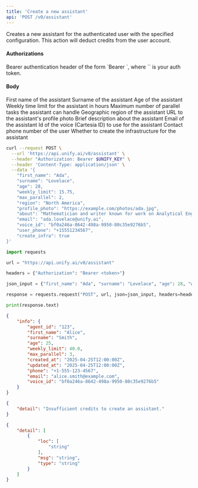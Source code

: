 ```yaml
---
title: 'Create a new assistant'
api: 'POST /v0/assistant'
---
```

Creates a new assistant for the authenticated user with the specified configuration. This action will deduct credits from the user account.

#### Authorizations

<ParamField header="Authorization" type="string" required="true">
  Bearer authentication header of the form `Bearer <token>`, where `<token>` is your auth token.
</ParamField>

#### Body

<ParamField body="first_name" type="string | null" >
First name of the assistant
</ParamField>

<ParamField body="surname" type="string | null" >
Surname of the assistant
</ParamField>

<ParamField body="age" type="integer | null" >
Age of the assistant
</ParamField>

<ParamField body="weekly_limit" type="number | null" >
Weekly time limit for the assistant in hours
</ParamField>

<ParamField body="max_parallel" type="integer | null" >
Maximum number of parallel tasks the assistant can handle
</ParamField>

<ParamField body="region" type="string | null" >
Geographic region of the assistant
</ParamField>

<ParamField body="profile_photo" type="string | null" >
URL to the assistant's profile photo
</ParamField>

<ParamField body="about" type="string | null" >
Brief description about the assistant
</ParamField>

<ParamField body="email" type="string | null" >
Email of the assistant
</ParamField>

<ParamField body="voice_id" type="string | null" >
Id of the voice (Cartesia ID) to use for the assistant
</ParamField>

<ParamField body="user_phone" type="string | null" >
Contact phone number of the user
</ParamField>

<ParamField body="create_infra" type="boolean | null"  default={true}>
Whether to create the infrastructure for the assistant
</ParamField>

<RequestExample>

```bash cURL
curl --request POST \
  --url 'https://api.unify.ai/v0/assistant' \
  --header "Authorization: Bearer $UNIFY_KEY" \
  --header 'Content-Type: application/json' \
  --data '{
    "first_name": "Ada",
    "surname": "Lovelace",
    "age": 28,
    "weekly_limit": 15.75,
    "max_parallel": 2,
    "region": "North America",
    "profile_photo": "https://example.com/photos/ada.jpg",
    "about": "Mathematician and writer known for work on Analytical Engine",
    "email": "ada.lovelace@unify.ai",
    "voice_id": "bf0a246a-8642-498a-9950-80c35e9276b5",
    "user_phone": "+15551234567",
    "create_infra": true
}'
```

```python Python
import requests

url = "https://api.unify.ai/v0/assistant"

headers = {"Authorization": "Bearer <token>"}

json_input = {"first_name": "Ada", "surname": "Lovelace", "age": 28, "weekly_limit": 15.75, "max_parallel": 2, "region": "North America", "profile_photo": "https://example.com/photos/ada.jpg", "about": "Mathematician and writer known for work on Analytical Engine", "email": "ada.lovelace@unify.ai", "voice_id": "bf0a246a-8642-498a-9950-80c35e9276b5", "user_phone": "+15551234567", "create_infra": True}

response = requests.request("POST", url, json=json_input, headers=headers)

print(response.text)
```

</RequestExample>
<ResponseExample>

```json 200
{
    "info": {
        "agent_id": "123",
        "first_name": "Alice",
        "surname": "Smith",
        "age": 25,
        "weekly_limit": 40.0,
        "max_parallel": 3,
        "created_at": "2025-04-25T12:00:00Z",
        "updated_at": "2025-04-25T12:00:00Z",
        "phone": "+1-555-123-4567",
        "email": "alice.smith@example.com",
        "voice_id": "bf0a246a-8642-498a-9950-80c35e9276b5"
    }
}
```

```json 402
{
    "detail": "Insufficient credits to create an assistant."
}
```

```json 422
{
    "detail": [
        {
            "loc": [
                "string"
            ],
            "msg": "string",
            "type": "string"
        }
    ]
}
```

</ResponseExample>
